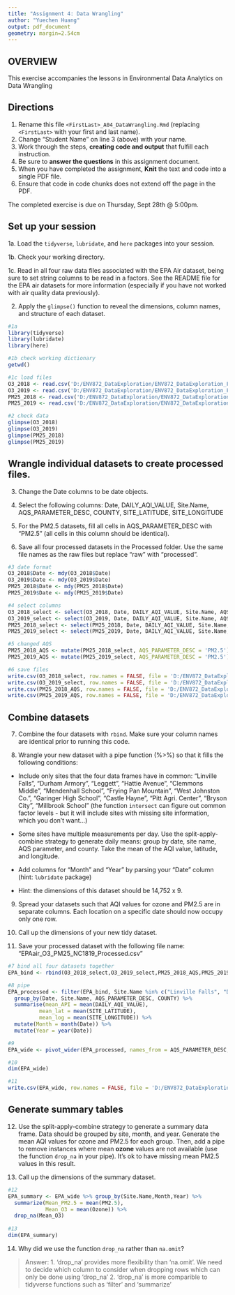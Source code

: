 ```yaml
---
title: "Assignment 4: Data Wrangling"
author: "Yuechen Huang"
output: pdf_document
geometry: margin=2.54cm
---
```


## OVERVIEW

This exercise accompanies the lessons in Environmental Data Analytics on Data Wrangling 

## Directions

1. Rename this file `<FirstLast>_A04_DataWrangling.Rmd` (replacing `<FirstLast>` with your first and last name).
2. Change "Student Name" on line 3 (above) with your name.
3. Work through the steps, **creating code and output** that fulfill each instruction.
4. Be sure to **answer the questions** in this assignment document.
5. When you have completed the assignment, **Knit** the text and code into a single PDF file.
6. Ensure that code in code chunks does not extend off the page in the PDF.

The completed exercise is due on Thursday, Sept 28th @ 5:00pm.

## Set up your session 

1a. Load the `tidyverse`,  `lubridate`, and `here` packages into your session.

1b. Check your working directory.

1c. Read in all four raw data files associated with the EPA Air dataset, being sure to set string columns to be read in a factors. See the README file for the EPA air datasets for more information (especially if you have not worked with air quality data previously). 

2. Apply the `glimpse()` function to reveal the dimensions, column names, and structure of each dataset. 

```r
#1a 
library(tidyverse)
library(lubridate)
library(here)

#1b check working dictionary
getwd()

#1c load files
O3_2018 <- read.csv('D:/ENV872_DataExploration/ENV872_DataExploration_Fall2023/Data/Raw/EPAair_O3_NC2018_raw.csv', stringsAsFactors = TRUE)
O3_2019 <- read.csv('D:/ENV872_DataExploration/ENV872_DataExploration_Fall2023/Data/Raw/EPAair_O3_NC2019_raw.csv', stringsAsFactors = TRUE)
PM25_2018 <- read.csv('D:/ENV872_DataExploration/ENV872_DataExploration_Fall2023/Data/Raw/EPAair_PM25_NC2018_raw.csv', stringsAsFactors = TRUE)
PM25_2019 <- read.csv('D:/ENV872_DataExploration/ENV872_DataExploration_Fall2023/Data/Raw/EPAair_PM25_NC2019_raw.csv', stringsAsFactors = TRUE)

#2 check data 
glimpse(O3_2018)
glimpse(O3_2019)
glimpse(PM25_2018)
glimpse(PM25_2019)
```


## Wrangle individual datasets to create processed files.

3. Change the Date columns to be date objects.

4. Select the following columns: Date, DAILY_AQI_VALUE, Site.Name, AQS_PARAMETER_DESC, COUNTY, SITE_LATITUDE, SITE_LONGITUDE

5. For the PM2.5 datasets, fill all cells in AQS_PARAMETER_DESC with "PM2.5" (all cells in this column should be identical).

6. Save all four processed datasets in the Processed folder. Use the same file names as the raw files but replace "raw" with "processed".

```r
#3 date format
O3_2018$Date <- mdy(O3_2018$Date)
O3_2019$Date <- mdy(O3_2019$Date)
PM25_2018$Date <- mdy(PM25_2018$Date)
PM25_2019$Date <- mdy(PM25_2019$Date)

#4 select columns
O3_2018_select <- select(O3_2018, Date, DAILY_AQI_VALUE, Site.Name, AQS_PARAMETER_DESC, COUNTY, SITE_LATITUDE, SITE_LONGITUDE)
O3_2019_select <- select(O3_2019, Date, DAILY_AQI_VALUE, Site.Name, AQS_PARAMETER_DESC, COUNTY, SITE_LATITUDE, SITE_LONGITUDE)
PM25_2018_select <- select(PM25_2018, Date, DAILY_AQI_VALUE, Site.Name, AQS_PARAMETER_DESC, COUNTY, SITE_LATITUDE, SITE_LONGITUDE)
PM25_2019_select <- select(PM25_2019, Date, DAILY_AQI_VALUE, Site.Name, AQS_PARAMETER_DESC, COUNTY, SITE_LATITUDE, SITE_LONGITUDE)

#5 changed AQS
PM25_2018_AQS <- mutate(PM25_2018_select, AQS_PARAMETER_DESC = 'PM2.5')
PM25_2019_AQS <- mutate(PM25_2019_select, AQS_PARAMETER_DESC = 'PM2.5')

#6 save files
write.csv(O3_2018_select, row.names = FALSE, file = 'D:/ENV872_DataExploration/ENV872_DataExploration_Fall2023/Data/Processed/EPAair_O3_NC2018_processed.csv')
write.csv(O3_2019_select, row.names = FALSE, file = 'D:/ENV872_DataExploration/ENV872_DataExploration_Fall2023/Data/Processed/EPAair_O3_NC2019_processed.csv')
write.csv(PM25_2018_AQS, row.names = FALSE, file = 'D:/ENV872_DataExploration/ENV872_DataExploration_Fall2023/Data/Processed/EPAair_PM25_NC2018_processed.csv')
write.csv(PM25_2019_AQS, row.names = FALSE, file = 'D:/ENV872_DataExploration/ENV872_DataExploration_Fall2023/Data/Processed/EPAair_PM25_NC2019_processed.csv')
```


## Combine datasets

7. Combine the four datasets with `rbind`. Make sure your column names are identical prior to running this code.

8. Wrangle your new dataset with a pipe function (%>%) so that it fills the following conditions: 

  * Include only sites that the four data frames have in common: "Linville Falls", "Durham Armory", "Leggett", "Hattie Avenue", "Clemmons Middle", "Mendenhall School", "Frying Pan Mountain", "West Johnston Co.", "Garinger High School", "Castle Hayne", "Pitt Agri. Center", "Bryson City", "Millbrook School" (the function `intersect` can figure out common factor levels - but it will include sites with missing site information, which you don't want...) 

  * Some sites have multiple measurements per day. Use the split-apply-combine strategy to generate daily means: group by date, site name, AQS parameter, and county. Take the mean of the AQI value, latitude, and longitude.
  
  * Add columns for "Month" and "Year" by parsing your "Date" column (hint: `lubridate` package)
  
  * Hint: the dimensions of this dataset should be 14,752 x 9.

9. Spread your datasets such that AQI values for ozone and PM2.5 are in separate columns. Each location on a specific date should now occupy only one row.

10. Call up the dimensions of your new tidy dataset.

11. Save your processed dataset with the following file name: "EPAair_O3_PM25_NC1819_Processed.csv"

```r
#7 bind all four datasets together
EPA_bind <- rbind(O3_2018_select,O3_2019_select,PM25_2018_AQS,PM25_2019_AQS)

#8 pipe
EPA_processed <- filter(EPA_bind, Site.Name %in% c("Linville Falls", "Durham Armory", "Leggett", "Hattie Avenue", "Clemmons Middle", "Mendenhall School", "Frying Pan Mountain", "West Johnston Co.", "Garinger High School", "Castle Hayne", "Pitt Agri. Center", "Bryson City", "Millbrook School")) %>% 
  group_by(Date, Site.Name, AQS_PARAMETER_DESC, COUNTY) %>% 
  summarise(mean_API = mean(DAILY_AQI_VALUE), 
          mean_lat = mean(SITE_LATITUDE),
          mean_log = mean(SITE_LONGITUDE)) %>% 
  mutate(Month = month(Date)) %>% 
  mutate(Year = year(Date))

#9
EPA_wide <- pivot_wider(EPA_processed, names_from = AQS_PARAMETER_DESC, values_from = mean_API)

#10
dim(EPA_wide)

#11
write.csv(EPA_wide, row.names = FALSE, file = 'D:/ENV872_DataExploration/ENV872_DataExploration_Fall2023/Data/Processed/EPAair_O3_PM25_NC1819_Processed.csv')
```


## Generate summary tables

12. Use the split-apply-combine strategy to generate a summary data frame. Data should be grouped by site, month, and year. Generate the mean AQI values for ozone and PM2.5 for each group. Then, add a pipe to remove instances where mean **ozone** values are not available (use the function `drop_na` in your pipe). It's ok to have missing mean PM2.5 values in this result. 

13. Call up the dimensions of the summary dataset.

```r

#12 
EPA_summary <- EPA_wide %>% group_by(Site.Name,Month,Year) %>% 
  summarize(Mean_PM2.5 = mean(PM2.5),
            Mean_O3 = mean(Ozone)) %>% 
  drop_na(Mean_O3)
  
#13
dim(EPA_summary)
```

14. Why did we use the function `drop_na` rather than `na.omit`?

> Answer: 
1. 'drop_na' provides more flexibility than 'na.omit'. We need to decide which column to consider when dropping rows which can only be done using 'drop_na'
2. 'drop_na' is more comparible to tidyverse functions such as 'filter' and 'summarize'
